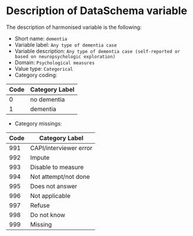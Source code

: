 # Description of DataSchema variable

The description of harmonised variable is the following:

* Short name: `dementia`
* Variable label: `Any type of dementia case`
* Variable description: `Any type of dementia case (self-reported or based on neuropsychologic exploration)`
* Domain: `Psychological measures`
* Value type: `Categorical`
* Category coding:

**Code** | **Category Label**
-------- | ------------------
0        | no dementia
1        | dementia

* Category missings: 

**Code** | **Category Label**
----| ------------------
991 | CAPI/interviewer error
992 | Impute
993 | Disable to measure
994 | Not attempt/not done
995 | Does not answer
996 | Not applicable
997 | Refuse
998 | Do not know
999 | Missing